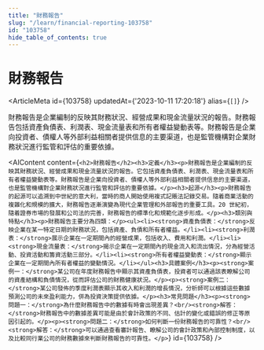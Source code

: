 ```yaml
---
title: "財務報告"
slug: "/learn/financial-reporting-103758"
id: "103758"
hide_table_of_contents: true
---
```



# 財務報告

<ArticleMeta id={103758} updatedAt={'2023-10-11 17:20:18'} alias={`[]`} />
<div className='border-solid border-b border-t-0 my-4 border-[var(--ifm-color-gray-300)]' />

財務報告是企業編制的反映其財務狀況、經營成果和現金流量狀況的報告。財務報告包括資產負債表、利潤表、現金流量表和所有者權益變動表等。財務報告是企業向投資者、債權人等外部利益相關者提供信息的主要渠道，也是監管機構對企業財務狀況進行監管和評估的重要依據。

<AIContent content={`<h2>財務報告</h2><h3>定義</h3><p>財務報告是企業編制的反映其財務狀況、經營成果和現金流量狀況的報告。它包括資產負債表、利潤表、現金流量表和所有者權益變動表等。財務報告是企業向投資者、債權人等外部利益相關者提供信息的主要渠道，也是監管機構對企業財務狀況進行監管和評估的重要依據。</p><h3>起源</h3><p>財務報告的起源可以追溯到中世紀的意大利，當時的商人開始使用複式記賬法記錄交易。隨着商業活動的複雜化和規模的擴大，財務報告逐漸演變為現代企業管理和外部報告的重要工具。20 世紀初，隨着證券市場的發展和公司法的完善，財務報告的標準化和規範化逐步形成。</p><h3>類別與特點</h3><p>財務報告主要分為四類：</p><ul><li><strong>資產負債表：</strong>反映企業在某一特定日期的財務狀況，包括資產、負債和所有者權益。</li><li><strong>利潤表：</strong>展示企業在一定期間內的經營成果，包括收入、費用和利潤。</li><li><strong>現金流量表：</strong>揭示企業在一定期間內的現金流入和流出情況，分為經營活動、投資活動和籌資活動三部分。</li><li><strong>所有者權益變動表：</strong>顯示企業在一定期間內所有者權益的變動情況。</li></ul><h3>具體案例</h3><p><strong>案例一：</strong>某公司在年度財務報告中顯示其資產負債表，投資者可以通過該表瞭解公司的資產結構和負債情況，從而評估公司的財務健康狀況。</p><p><strong>案例二：</strong>某公司發佈的季度利潤表顯示其收入和利潤的增長情況，分析師可以根據這些數據預測公司的未來盈利能力，併為投資決策提供依據。</p><h3>常見問題</h3><p><strong>問題一：</strong>為什麼財務報告中的數據有時會出現差異？<br/><strong>解答：</strong>財務報告中的數據差異可能是由於會計政策的不同、估計的變化或錯誤的修正等原因引起的。</p><p><strong>問題二：</strong>如何判斷一份財務報告的可靠性？<br/><strong>解答：</strong>可以通過查看審計報告、瞭解公司的會計政策和內部控制制度，以及比較同行業公司的財務數據來判斷財務報告的可靠性。</p>`} id={103758} />
